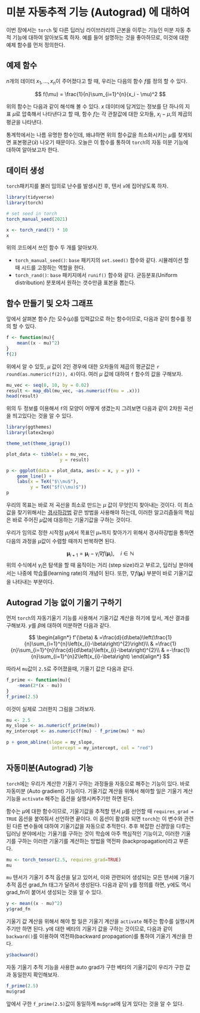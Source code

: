 # 미분 자동추적 기능 (Autograd) 에 대하여

이번 장에서는 `torch` 및 다른 딥러닝 라이브러리의 근본을 이루는 기능인 미분 자동 추적 기능에 대하여 알아보도록 하자. 예를 들어 설명하는 것을 좋아하므로, 이것에 대한 예제 함수를 먼저 정의한다.

## 예제 함수

$n$개의 데이터 $x_1, ..., x_n$이 주어졌다고 할 때, 우리는 다음의 함수 $f$를 정의 할 수 있다.

$$
f(\mu) = \frac{1}{n}\sum_{i=1}^{n}(x_i - \mu)^2
$$

위의 함수는 다음과 같이 해석해 볼 수 있다. $x$ 데이터에 담겨있는 정보를 단 하나의 지표 $\mu$로 압축해서 나타낸다고 할 때, 함수 $f$는 각 관찰값에 대한 오차들, $x_i - \mu$,의 제곱의 평균을 나타낸다. 

통계학에서는 나름 유명한 함수인데, 왜냐하면 위의 함수값을 최소화시키는 $\mu$를 찾게되면 표본평균($\bar{x}$) 나오기 때문이다. 오늘은 이 함수를 통하여 `torch`의 자동 미분 기능에 대하여 알아보고자 한다.

## 데이터 생성

`torch`패키지를 불러 임의로 난수를 발생시킨 후, 텐서 `x`에 집어넣도록 하자.

```r
library(tidyverse)
library(torch)

# set seed in torch
torch_manual_seed(2021)

x <- torch_rand(7) * 10
x
```

위의 코드에서 쓰인 함수 두 개를 알아보자.

- `torch_manual_seed()`: `base` 패키지의 `set.seed()` 함수와 같다. 시뮬레이션 할 때 시드를 고정하는 역할을 한다.
- `torch_rand()`: `base` 패키지에서 `runif()` 함수와 같다. 균등분포(Uniform distribution) 분포에서 원하는 갯수만큼 표본을 뽑는다.

## 함수 만들기 및 오차 그래프

앞에서 살펴본 함수 $f$는 모수($\mu$)를 입력값으로 하는 함수이므로, 다음과 같이 함수를 정의 할 수 있다. 

```r
f <- function(mu){
    mean((x - mu)^2)
}
f(2)
```

위에서 알 수 있듯, $\mu$ 값이 2인 경우에 대한 오차들의 제곱의 평균값은 `r round(as.numeric(f(2)), 4)`이다. 여러 $\mu$ 값에 대하여 `f` 함수의 값을 구해보자.

```r
mu_vec <- seq(0, 10, by = 0.02)
result <- map_dbl(mu_vec, ~as.numeric(f(mu = .x)))
head(result)
```

위의 두 정보를 이용해서 `f`의 모양이 어떻게 생겼는지 그려보면 다음과 같이 2차원 곡선을 띄고있다는 것을 알 수 있다.

```r
library(ggthemes)
library(latex2exp)

theme_set(theme_igray())

plot_data <- tibble(x = mu_vec, 
                    y = result)

p <- ggplot(data = plot_data, aes(x = x, y = y)) +
    geom_line() +
    labs(x = TeX("$\\mu$"),
         y = TeX("$f(\\mu)$"))
p
```

우리의 목표는 바로 저 곡선을 최소로 만드는 $\mu$ 값이 무엇인지 찾아내는 것이다. 이 최소값을 찾기위해서는 [경사하강법](https://ko.wikipedia.org/wiki/%EA%B2%BD%EC%82%AC_%ED%95%98%EA%B0%95%EB%B2%95) 같은 방법을 사용해야 하는데, 이러한 알고리즘들의 핵심은 바로 주어진 $\mu$값에 대응하는 기울기값을 구하는 것이다.

우리가 임의로 정한 시작점 $\mu_i$에서 목표인 $\mu_{*}$까지 찾아가기 위해서 경사하강법을 통하면 다음의 과정을 $\mu$값이 수렴할 때까지 반복하면 된다.

$$
{\displaystyle \mathbf {\mu} _{i+1}=\mathbf {\mu} _{i}-\gamma _{i}\nabla f(\mathbf {\mu} _{i})}, \quad i \in \mathbb{N}
$$
위의 수식에서 $\gamma _{i}$은 탐색을 할 때 움직이는 거리 (step size)라고 부르고, 딥러닝 분야에서는 나중에 학습률(learning rate)의 개념이 된다. 또한, $\nabla f(\mathbf {\mu} _{i})$ 부분이 바로 기울기값을 나타내는 부분이다.

## Autograd 기능 없이 기울기 구하기

먼저 `torch`의 자동기울기 기능를 사용해서 기울기값 계산을 하기에 앞서, 계산 결과를 구해보자. $y$를 $\beta$에 대하여 미분하면 다음과 같다.

$$
\begin{align*}
f'(\beta) & =\frac{d}{d\beta}\left(\frac{1}{n}\sum_{i=1}^{n}\left(x_{i}-\beta\right)^{2}\right)\\
 & =\frac{1}{n}\sum_{i=1}^{n}\frac{d}{d\beta}\left(x_{i}-\beta\right)^{2}\\
 & =-\frac{1}{n}\sum_{i=1}^{n}2\left(x_{i}-\beta\right)
\end{align*}
$$

따라서 `mu`값이 `2.5`로 주어졌을때, 기울기 값은 다음과 같다.

```r
f_prime <- function(mu){
    -mean(2*(x - mu))
}
f_prime(2.5)
```

이것이 실제로 그러한지 그림을 그려보자.

```r
mu <- 2.5
my_slope <- as.numeric(f_prime(mu))
my_intercept <- as.numeric(f(mu) - f_prime(mu) * mu)
    
p + geom_abline(slope = my_slope,
                 intercept = my_intercept, col = "red")
```

## 자동미분(Autograd) 기능 

`torch`에는 우리가 계산한 기울기 구하는 과정들을 자동으로 해주는 기능이 있다. 바로 자동미분 (Auto gradient) 기능이다. 기울기값 계산을 위해서 해야할 일은 기울기 계산기능을 `activate` 해주는 옵션을 실행시켜주기만 하면 된다. 

함수는 $\mu$에 대한 함수이므로, 기울기값을 추적할 텐서 $\mu$를 선언할 때 `requires_grad = TRUE` 옵션을 붙여줘서 선언하면 끝이다. 이 옵션이 활성화 되면 `torch`는 이 변수와 관련된 다른 변수들에 대하여 기울기값을 자동으로 추적한다. 추후 복잡한 신경망을 다루는 딥러닝 분야에서는 기울기를 구하는 것이 학습에 아주 핵심적인 기능이고, 이러한 기울기를 구하는  이러한 기울기를 계산하는 방법을 역전파 (backpropagation)라고 부른다. 

```r
mu <- torch_tensor(2.5, requires_grad=TRUE)
mu
```

`mu` 텐서가 기울기 추적 옵션을 달고 있어서, 이와 관련되어 생성되는 모든 텐서에 기울기 추적 옵션 grad_fn 태그가 달려서 생성된다. 다음과 같이 y를 정의를 하면, y에도 역시 grad_fn이 붙어서 생성되는 것을 알 수 있다.

```r
y <- mean((x - mu)^2)
y$grad_fn
```

기울기 값 계산을 위해서 해야 할 일은 기울기 계산을 `activate` 해주는 함수를 실행시켜주기만 하면 된다. y에 대한 베타의 기울기 값을 구하는 것이므로, 다음과 같이 `backward()`를 이용하여 역전파(backward propagation)를 통하여 기울기 계산을 한다.

```r
y$backward()
```

자동 기울기 추적 기능을 사용한 auto grad가 구한 베타의 기울기값이 우리가 구한 값과 동일한지 확인해보자.

```r
f_prime(2.5)
mu$grad
```

앞에서 구한 `f_prime(2.5)`값이 동일하게 `mu$grad`에 담겨 있다는 것을 알 수 있다.
